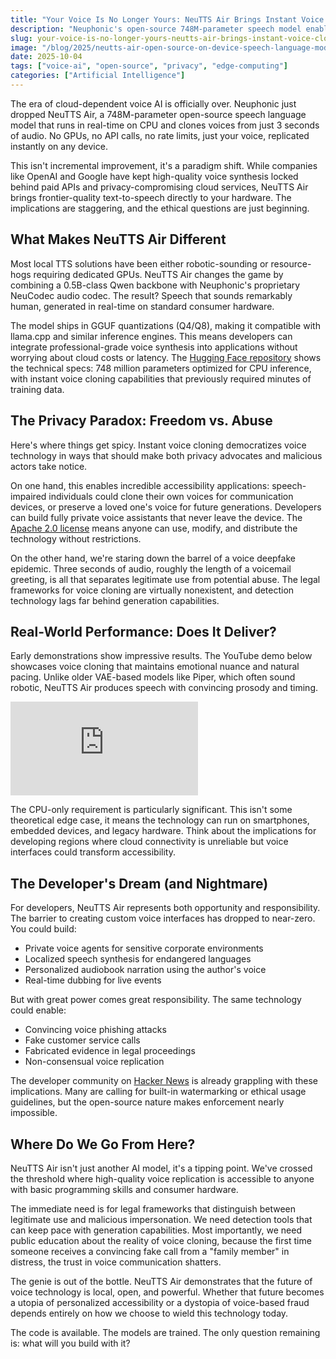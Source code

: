 ```yaml
---
title: "Your Voice Is No Longer Yours: NeuTTS Air Brings Instant Voice Cloning to Your CPU"
description: "Neuphonic's open-source 748M-parameter speech model enables instant voice cloning on-device, raising serious privacy questions"
slug: your-voice-is-no-longer-yours-neutts-air-brings-instant-voice-cloning-to-your-cpu
image: "/blog/2025/neutts-air-open-source-on-device-speech-language-model-with-instant-voice-cloning_media-poster.jpg"
date: 2025-10-04
tags: ["voice-ai", "open-source", "privacy", "edge-computing"]
categories: ["Artificial Intelligence"]
---
```


The era of cloud-dependent voice AI is officially over. Neuphonic just dropped NeuTTS Air, a 748M-parameter open-source speech language model that runs in real-time on CPU and clones voices from just 3 seconds of audio. No GPUs, no API calls, no rate limits, just your voice, replicated instantly on any device.

This isn't incremental improvement, it's a paradigm shift. While companies like OpenAI and Google have kept high-quality voice synthesis locked behind paid APIs and privacy-compromising cloud services, NeuTTS Air brings frontier-quality text-to-speech directly to your hardware. The implications are staggering, and the ethical questions are just beginning.

## What Makes NeuTTS Air Different

Most local TTS solutions have been either robotic-sounding or resource-hogs requiring dedicated GPUs. NeuTTS Air changes the game by combining a 0.5B-class Qwen backbone with Neuphonic's proprietary NeuCodec audio codec. The result? Speech that sounds remarkably human, generated in real-time on standard consumer hardware.

The model ships in GGUF quantizations (Q4/Q8), making it compatible with llama.cpp and similar inference engines. This means developers can integrate professional-grade voice synthesis into applications without worrying about cloud costs or latency. The [Hugging Face repository](https://huggingface.co/neuphonic/neutts-air) shows the technical specs: 748 million parameters optimized for CPU inference, with instant voice cloning capabilities that previously required minutes of training data.


## The Privacy Paradox: Freedom vs. Abuse

Here's where things get spicy. Instant voice cloning democratizes voice technology in ways that should make both privacy advocates and malicious actors take notice. 

On one hand, this enables incredible accessibility applications: speech-impaired individuals could clone their own voices for communication devices, or preserve a loved one's voice for future generations. Developers can build fully private voice assistants that never leave the device. The [Apache 2.0 license](https://github.com/neuphonic/neutts-air) means anyone can use, modify, and distribute the technology without restrictions.

On the other hand, we're staring down the barrel of a voice deepfake epidemic. Three seconds of audio, roughly the length of a voicemail greeting, is all that separates legitimate use from potential abuse. The legal frameworks for voice cloning are virtually nonexistent, and detection technology lags far behind generation capabilities.

## Real-World Performance: Does It Deliver?

Early demonstrations show impressive results. The YouTube demo below showcases voice cloning that maintains emotional nuance and natural pacing. Unlike older VAE-based models like Piper, which often sound robotic, NeuTTS Air produces speech with convincing prosody and timing.

<div className="my-8 w-full flex justify-center">
  <iframe
    src="https://www.youtube.com/embed/YAB3hCtu5wE"
    title="NeuTTS Air Voice Cloning Demo"
    frameborder="0"
    allow="accelerometer; autoplay; clipboard-write; encrypted-media; gyroscope; picture-in-picture; web-share"
    allowfullscreen
    className="brutalist-border w-full max-w-2xl aspect-video"
  ></iframe>
</div>

The CPU-only requirement is particularly significant. This isn't some theoretical edge case, it means the technology can run on smartphones, embedded devices, and legacy hardware. Think about the implications for developing regions where cloud connectivity is unreliable but voice interfaces could transform accessibility.

## The Developer's Dream (and Nightmare)

For developers, NeuTTS Air represents both opportunity and responsibility. The barrier to creating custom voice interfaces has dropped to near-zero. You could build:

- Private voice agents for sensitive corporate environments
- Localized speech synthesis for endangered languages
- Personalized audiobook narration using the author's voice
- Real-time dubbing for live events

But with great power comes great responsibility. The same technology could enable:
- Convincing voice phishing attacks
- Fake customer service calls
- Fabricated evidence in legal proceedings
- Non-consensual voice replication

The developer community on [Hacker News](https://news.ycombinator.com/item?id=45450363) is already grappling with these implications. Many are calling for built-in watermarking or ethical usage guidelines, but the open-source nature makes enforcement nearly impossible.

## Where Do We Go From Here?

NeuTTS Air isn't just another AI model, it's a tipping point. We've crossed the threshold where high-quality voice replication is accessible to anyone with basic programming skills and consumer hardware.

The immediate need is for legal frameworks that distinguish between legitimate use and malicious impersonation. We need detection tools that can keep pace with generation capabilities. Most importantly, we need public education about the reality of voice cloning, because the first time someone receives a convincing fake call from a "family member" in distress, the trust in voice communication shatters.

The genie is out of the bottle. NeuTTS Air demonstrates that the future of voice technology is local, open, and powerful. Whether that future becomes a utopia of personalized accessibility or a dystopia of voice-based fraud depends entirely on how we choose to wield this technology today.

The code is available. The models are trained. The only question remaining is: what will you build with it?